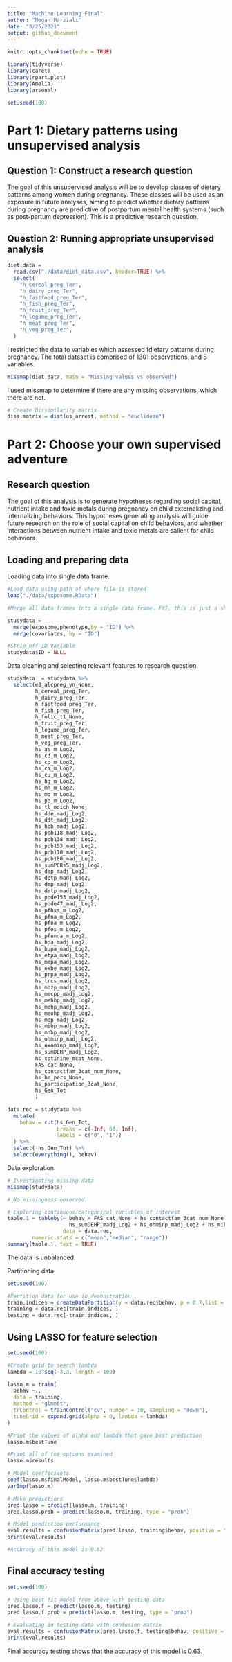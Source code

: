 ```yaml
---
title: "Machine Learning Final"
author: "Megan Marziali"
date: "3/25/2021"
output: github_document
---
```


```r
knitr::opts_chunk$set(echo = TRUE)

library(tidyverse)
library(caret)
library(rpart.plot)
library(Amelia)
library(arsenal)

set.seed(100)
```

# Part 1: Dietary patterns using unsupervised analysis

## Question 1: Construct a research question

The goal of this unsupervised analysis will be to develop classes of dietary patterns among women during pregnancy. These classes will be used as an exposure in future analyses, aiming to predict whether dietary patterns during pregnancy are predictive of postpartum mental health systems (such as post-partum depression). This is a predictive research question.

## Question 2: Running appropriate unsupervised analysis

```r
diet.data = 
  read.csv("./data/diet_data.csv", header=TRUE) %>% 
  select(
    "h_cereal_preg_Ter",
    "h_dairy_preg_Ter",
    "h_fastfood_preg_Ter",
    "h_fish_preg_Ter",
    "h_fruit_preg_Ter",
    "h_legume_preg_Ter",
    "h_meat_preg_Ter",
    "h_veg_preg_Ter",
  )

```

I restricted the data to variables which assessed fdietary patterns during pregnancy. The total dataset is comprised of 1301 observations, and 8 variables.

```r
missmap(diet.data, main = "Missing values vs observed")
```

I used missmap to determine if there are any missing observations, which there are not.

```r
# Create Dissimilarity matrix
diss.matrix = dist(us_arrest, method = "euclidean")
```



# Part 2: Choose your own supervised adventure

## Research question

The goal of this analysis is to generate hypotheses regarding social capital, nutrient intake and toxic metals during pregnancy on child externalizing and internalizing behaviors. This hypotheses generating analysis will guide future research on the role of social capital on child behaviors, and whether interactions between nutrient intake and toxic metals are salient for child behaviors.

## Loading and preparing data

Loading data into single data frame.

```r
#Load data using path of where file is stored
load("./data/exposome.RData")

#Merge all data frames into a single data frame. FYI, this is just a shortcut by combining baseR with piping from tidyverse. There are other ways of merging across three data frames that are likely more elegant.

studydata = 
  merge(exposome,phenotype,by = "ID") %>% 
  merge(covariates, by = "ID")

#Strip off ID Variable
studydata$ID = NULL
```

Data cleaning and selecting relevant features to research question.

```r
studydata  = studydata %>% 
  select(e3_alcpreg_yn_None,
         h_cereal_preg_Ter,
         h_dairy_preg_Ter,
         h_fastfood_preg_Ter,
         h_fish_preg_Ter,
         h_folic_t1_None,
         h_fruit_preg_Ter,
         h_legume_preg_Ter,
         h_meat_preg_Ter,
         h_veg_preg_Ter,
         hs_as_m_Log2,
         hs_cd_m_Log2,
         hs_co_m_Log2,
         hs_cs_m_Log2,
         hs_cu_m_Log2,
         hs_hg_m_Log2,
         hs_mn_m_Log2,
         hs_mo_m_Log2,
         hs_pb_m_Log2,
         hs_tl_mdich_None,
         hs_dde_madj_Log2,
         hs_ddt_madj_Log2,
         hs_hcb_madj_Log2,
         hs_pcb118_madj_Log2,
         hs_pcb138_madj_Log2,
         hs_pcb153_madj_Log2,
         hs_pcb170_madj_Log2,
         hs_pcb180_madj_Log2,
         hs_sumPCBs5_madj_Log2,
         hs_dep_madj_Log2,
         hs_detp_madj_Log2,
         hs_dmp_madj_Log2,
         hs_dmtp_madj_Log2,
         hs_pbde153_madj_Log2,
         hs_pbde47_madj_Log2,
         hs_pfhxs_m_Log2,
         hs_pfna_m_Log2,
         hs_pfoa_m_Log2,
         hs_pfos_m_Log2,
         hs_pfunda_m_Log2,
         hs_bpa_madj_Log2,
         hs_bupa_madj_Log2,
         hs_etpa_madj_Log2,
         hs_mepa_madj_Log2,
         hs_oxbe_madj_Log2,
         hs_prpa_madj_Log2,
         hs_trcs_madj_Log2,
         hs_mbzp_madj_Log2,
         hs_mecpp_madj_Log2,
         hs_mehhp_madj_Log2,
         hs_mehp_madj_Log2,
         hs_meohp_madj_Log2,
         hs_mep_madj_Log2,
         hs_mibp_madj_Log2,
         hs_mnbp_madj_Log2,
         hs_ohminp_madj_Log2,
         hs_oxominp_madj_Log2,
         hs_sumDEHP_madj_Log2,
         hs_cotinine_mcat_None,
         FAS_cat_None,
         hs_contactfam_3cat_num_None,
         hs_hm_pers_None,
         hs_participation_3cat_None,
         hs_Gen_Tot
         ) 

data.rec = studydata %>% 
  mutate(
    behav = cut(hs_Gen_Tot, 
                breaks = c(-Inf, 60, Inf),
                labels = c("0", "1"))
  ) %>% 
  select(-hs_Gen_Tot) %>% 
  select(everything(), behav)
```

Data exploration.

```r
# Investigating missing data
missmap(studydata)

# No missingness observed.

# Exploring continuous/categorical variables of interest
table.1 = tableby(~ behav + FAS_cat_None + hs_contactfam_3cat_num_None +
                    hs_sumDEHP_madj_Log2 + hs_ohminp_madj_Log2 + hs_mibp_madj_Log2 + hs_mehp_madj_Log2,
                  data = data.rec,
        numeric.stats = c("mean","median", "range"))
summary(table.1, text = TRUE)
```

The data is unbalanced.

Partitioning data.

```r
set.seed(100)

#Partition data for use in demonstration
train.indices = createDataPartition(y = data.rec$behav, p = 0.7,list = FALSE)
training = data.rec[train.indices, ]
testing = data.rec[-train.indices, ]
```

## Using LASSO for feature selection

```r
set.seed(100)

#Create grid to search lambda
lambda = 10^seq(-3,3, length = 100)

lasso.m = train(
  behav ~., 
  data = training, 
  method = "glmnet", 
  trControl = trainControl("cv", number = 10, sampling = "down"), 
  tuneGrid = expand.grid(alpha = 0, lambda = lambda)
)

#Print the values of alpha and lambda that gave best prediction
lasso.m$bestTune

#Print all of the options examined
lasso.m$results

# Model coefficients
coef(lasso.m$finalModel, lasso.m$bestTune$lambda)
varImp(lasso.m)

# Make predictions
pred.lasso = predict(lasso.m, training)
pred.lasso.prob = predict(lasso.m, training, type = "prob")

# Model prediction performance
eval.results = confusionMatrix(pred.lasso, training$behav, positive = "1")
print(eval.results)

#Accuracy of this model is 0.62
```

## Final accuracy testing

```r
set.seed(100)

# Using best fit model from above with testing data
pred.lasso.f = predict(lasso.m, testing)
pred.lasso.f.prob = predict(lasso.m, testing, type = "prob")

# Evaluating in testing data with confusion matrix
eval.results = confusionMatrix(pred.lasso.f, testing$behav, positive = "1")
print(eval.results)
```

Final accuracy testing shows that the accuracy of this model is 0.63.


